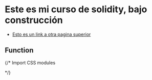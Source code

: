# Este es mi curso de solidity, bajo construcción


- [Esto es un link a otra pagina superior](/courses/nextjs/intro)
## Function

{/* Import CSS modules 



<OnlyAdmin/>*/}
